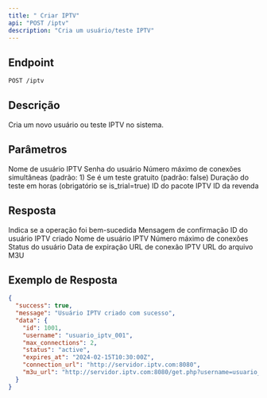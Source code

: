 ```yaml
---
title: " Criar IPTV"
api: "POST /iptv"
description: "Cria um usuário/teste IPTV"
---
```


## Endpoint

<CodeGroup>

```bash Requisição
POST /iptv
```

</CodeGroup>

## Descrição

Cria um novo usuário ou teste IPTV no sistema.

## Parâmetros

<ParamField body="username" type="string" required>
  Nome de usuário IPTV
</ParamField>

<ParamField body="password" type="string" required>
  Senha do usuário
</ParamField>

<ParamField body="max_connections" type="integer">
  Número máximo de conexões simultâneas (padrão: 1)
</ParamField>

<ParamField body="is_trial" type="boolean">
  Se é um teste gratuito (padrão: false)
</ParamField>

<ParamField body="trial_duration" type="integer">
  Duração do teste em horas (obrigatório se is_trial=true)
</ParamField>

<ParamField body="package_id" type="integer" required>
  ID do pacote IPTV
</ParamField>

<ParamField body="resale_id" type="integer" required>
  ID da revenda
</ParamField>

## Resposta

<ResponseField name="success" type="boolean">
  Indica se a operação foi bem-sucedida
</ResponseField>

<ResponseField name="message" type="string">
  Mensagem de confirmação
</ResponseField>

<ResponseField name="data" type="object">
  <Expandable title="properties">
    <ResponseField name="id" type="integer">
      ID do usuário IPTV criado
    </ResponseField>
    <ResponseField name="username" type="string">
      Nome de usuário IPTV
    </ResponseField>
    <ResponseField name="max_connections" type="integer">
      Número máximo de conexões
    </ResponseField>
    <ResponseField name="status" type="string">
      Status do usuário
    </ResponseField>
    <ResponseField name="expires_at" type="string">
      Data de expiração
    </ResponseField>
    <ResponseField name="connection_url" type="string">
      URL de conexão IPTV
    </ResponseField>
    <ResponseField name="m3u_url" type="string">
      URL do arquivo M3U
    </ResponseField>
  </Expandable>
</ResponseField>

## Exemplo de Resposta

```json
{
  "success": true,
  "message": "Usuário IPTV criado com sucesso",
  "data": {
    "id": 1001,
    "username": "usuario_iptv_001",
    "max_connections": 2,
    "status": "active",
    "expires_at": "2024-02-15T10:30:00Z",
    "connection_url": "http://servidor.iptv.com:8080",
    "m3u_url": "http://servidor.iptv.com:8080/get.php?username=usuario_iptv_001&password=senha123&type=m3u_plus"
  }
}
```